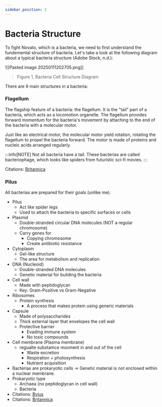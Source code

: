 ```yaml
---
sidebar_position: 2
---
```

# Bacteria Structure

To fight Novato, which is a bacteria, we need to first understand the fundemental structure of bacteria. Let's take a look at the following diagram about a typical bacteria structure (Adobe Stock, n.d.): 

![[Pasted image 20250111202705.png]]
>  Figure 1, Bacteria Cell Structure Diagram

There are 9 main structures in a bacteria:

### Flagellum
The flagship feature of a bacteria: the flagellum. It is the "tail" part of a bacteria, which acts as a locomotion organelle. The flagellum provides forward momentum for the bacteria's movement by attaching to the end of the bacteria with a molecular motor.

Just like an electrical motor, the molecular motor yield rotation, rotating the flagellum to propel the bacteria forward. The motor is made of proteins and nucleic acids arranged regularly. 

:::info[NOTE]
Not all bacteria have a tail. These bacterias are called bacteriophage, which looks like spiders from futuristic sci-fi movies. 
:::

Citations: [Britannica](https://www.britannica.com/science/flagellum)

### Pilus
All bacterias are prepared for their goals (unlike me). 
- Pilus
	- Act like spider legs
	- Used to attach the bacteria to specific surfaces or cells
- Plasmid
	- Double-stranded circular DNA molecules (NOT a regular chromosome)
	- Carry genes for
		- Copying chromosome
		- Create antibiotic resistance
- Cytoplasm
	- Gel-like structure
	- The area for metabolism and replication
- DNA (Nucleoid)
	- Double-stranded DNA molecules
	- Genetic material for building the bacteria
- Cell wall
	- Made with peptidoglycan
	- Key: Gram-Positive vs Gram-Negative
- Ribosomes
	- Protein synthesis
		- A process that makes protein using generic materials
- Capsule
	- Made of polysaccharides
	- Thick external layer that envelopes the cell wall 
	- Protective barrier
		- Evading immune system
		- No toxic compounds
- Cell membrane (Plasma membrane)
	- regualte substamce movment in and out of the cell
		- Waste excretion
		- Respiration + photosynthesis
		- Nutrient acquisition
- Bacterias are prokaryotic cells -> Genetic material is not enclosed within a nuclear membrane. 
- Prokaryotic type
	- Archaea (no peptidoglycan in cell wall)
	- Bacteria
- Citations: [Byjus](https://byjus.com/biology/bacteria/)
- Citations: [Britannica](https://www.britannica.com/science/bacteria/Physical-requirements)
